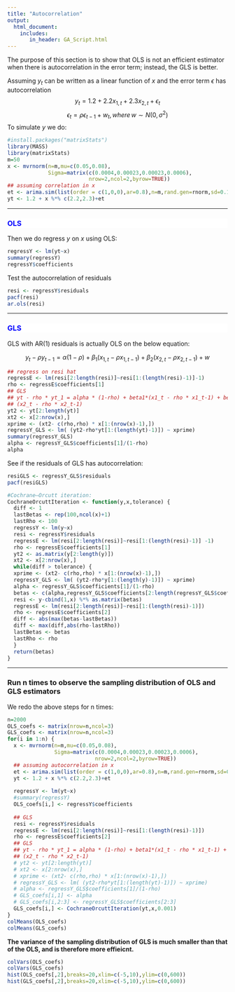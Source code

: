 ```yaml
---
title: "Autocorrelation"
output: 
  html_document:
    includes:
       in_header: GA_Script.html
---
```

The purpose of this section is to show that OLS is not an efficient estimator when there is autocorrelation in the error term; instead, the GLS is better.

Assuming $y_t$ can be written as a linear function of $x$ and the error term $\epsilon$ has autocorrelation
$$y_t = 1.2 + 2.2 x_{1,t} + 2.3 x_{2,t} + \epsilon_t $$
$$ \epsilon_t = \rho \epsilon_{t-1} + w_t ,\, where\, w \sim N(0,\sigma^2)$$
To simulate $y$ we do:
```r
#install.packages("matrixStats")
library(MASS)
library(matrixStats)
m=50
x <- mvrnorm(n=m,mu=c(0.05,0.08),
             Sigma=matrix(c(0.0004,0.00023,0.00023,0.0006),
                          nrow=2,ncol=2,byrow=TRUE))
## assuming correlation in x
et <- arima.sim(list(order = c(1,0,0),ar=0.8),n=m,rand.gen=rnorm,sd=0.1)
yt <- 1.2 + x %*% c(2.2,2.3)+et
```

*******

<div style="background-color:white;color:blue;matrixOperation:20px;">
### OLS
</div>

Then we do regress $y$ on $x$ using OLS:
```r
regressY <- lm(yt~x)
summary(regressY)
regressY$coefficients
```
Test the autocorrelation of residuals
```r
resi <- regressY$residuals
pacf(resi)
ar.ols(resi)
```


********

<div style="background-color:white;color:blue;matrixOperation:20px;">
### GLS
</div>

GLS with AR(1) residuals is actually OLS on the below equation:

$$y_t - \rho y_{t-1} = \alpha (1-\rho) + \beta_1(x_{1,t} - \rho  x_{1,t-1}) + \beta_2 (x_{2,t} - \rho  x_{2,t-1}) + w$$
```r
## regress on resi hat
regressE <- lm(resi[2:length(resi)]~resi[1:(length(resi)-1)]-1)
rho <- regressE$coefficients[1]
## GLS
## yt - rho * yt_1 = alpha * (1-rho) + beta1*(x1_t - rho * x1_t-1) + beta * 
## (x2_t - rho * x2_t-1)
yt2 <- yt[2:length(yt)]
xt2 <- x[2:nrow(x),]
xprime <- (xt2- c(rho,rho) * x[1:(nrow(x)-1),])
regressY_GLS <- lm( (yt2-rho*yt[1:(length(yt)-1)]) ~ xprime)
summary(regressY_GLS)
alpha <- regressY_GLS$coefficients[1]/(1-rho)
alpha

```
See if the residuals of GLS has autocorrelation:
```r
resiGLS <- regressY_GLS$residuals
pacf(resiGLS)
```


```r
#Cochrane–Orcutt iteration:
CochraneOrcuttIteration <- function(y,x,tolerance) {
  diff <- 1
  lastBetas <- rep(100,ncol(x)+1)
  lastRho <- 100
  regressY <- lm(y~x)
  resi <- regressY$residuals
  regressE <- lm(resi[2:length(resi)]~resi[1:(length(resi)-1)] -1)
  rho <- regressE$coefficients[1]
  yt2 <- as.matrix(y[2:length(y)])
  xt2 <- x[2:nrow(x),]
  while(diff > tolerance) {
  xprime <- (xt2- c(rho,rho) * x[1:(nrow(x)-1),])
  regressY_GLS <- lm( (yt2-rho*y[1:(length(y)-1)]) ~ xprime)
  alpha <- regressY_GLS$coefficients[1]/(1-rho)
  betas <- c(alpha,regressY_GLS$coefficients[2:length(regressY_GLS$coefficient)])
  resi <- y-cbind(1,x) %*% as.matrix(betas)
  regressE <- lm(resi[2:length(resi)]~resi[1:(length(resi)-1)])
  rho <- regressE$coefficients[2]
  diff <- abs(max(betas-lastBetas))
  diff <- max(diff,abs(rho-lastRho))
  lastBetas <- betas
  lastRho <- rho 
  }
  return(betas)
}
```

********

### Run n times to observe the sampling distribution of OLS and GLS estimators

We redo the above steps for n times:
```r
n=2000
OLS_coefs <- matrix(nrow=n,ncol=3)
GLS_coefs <- matrix(nrow=n,ncol=3)
for(i in 1:n) {
  x <- mvrnorm(n=m,mu=c(0.05,0.08),
               Sigma=matrix(c(0.0004,0.00023,0.00023,0.0006),
                            nrow=2,ncol=2,byrow=TRUE))
  ## assuming autocorrelation in x
  et <- arima.sim(list(order = c(1,0,0),ar=0.8),n=m,rand.gen=rnorm,sd=0.1)
  yt <- 1.2 + x %*% c(2.2,2.3)+et
  
  regressY <- lm(yt~x)
  #summary(regressY)
  OLS_coefs[i,] <- regressY$coefficients
  
  ## GLS
  resi <- regressY$residuals
  regressE <- lm(resi[2:length(resi)]~resi[1:(length(resi)-1)])
  rho <- regressE$coefficients[2]
  ## GLS
  ## yt - rho * yt_1 = alpha * (1-rho) + beta1*(x1_t - rho * x1_t-1) + beta * 
  ## (x2_t - rho * x2_t-1)
  # yt2 <- yt[2:length(yt)]
  # xt2 <- x[2:nrow(x),]
  # xprime <- (xt2- c(rho,rho) * x[1:(nrow(x)-1),])
  # regressY_GLS <- lm( (yt2-rho*yt[1:(length(yt)-1)]) ~ xprime)
  # alpha <- regressY_GLS$coefficients[1]/(1-rho)
  # GLS_coefs[i,1] <- alpha
  # GLS_coefs[i,2:3] <- regressY_GLS$coefficients[2:3]
  GLS_coefs[i,] <- CochraneOrcuttIteration(yt,x,0.001)
}
colMeans(OLS_coefs)
colMeans(GLS_coefs)
```
**The variance of the sampling distribution of GLS is much smaller than that of the OLS, and is therefore more effieicnt.**
```r
colVars(OLS_coefs)
colVars(GLS_coefs)
hist(OLS_coefs[,2],breaks=20,xlim=c(-5,10),ylim=c(0,600))
hist(GLS_coefs[,2],breaks=20,xlim=c(-5,10),ylim=c(0,600))
```
